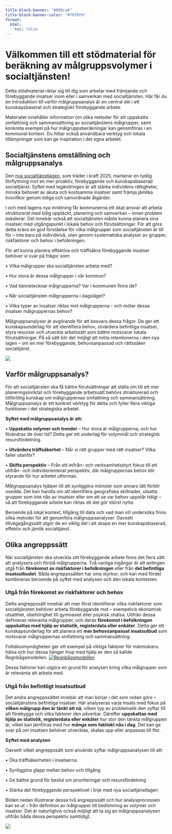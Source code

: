 ```yaml
---
title-block-banner: "#009ca6"
title-block-banner-color: "#f0f0f0"
format: 
  html:
    toc: false
---
```



# Välkommen till ett stödmaterial för beräkning av målgruppsvolymer i socialtjänsten! 

Detta stödmaterial riktar sig till dig som arbetar med främjande och förebyggande insatser inom eller i samverkan med socialtjänsten. Här får du en introduktion till varför målgruppsanalys är en central del i ett kunskapsbaserat och strategiskt förebyggande arbete. 

Materialet innehåller information om olika metoder för att uppskatta omfattning och sammansättning av socialtjänstens målgrupper, samt konkreta exempel på hur målgruppsberäkningar kan genomföras i en kommunal kontext. Du hittar också användbara verktyg och lokala tillämpningar som kan ge inspiration i det egna arbetet.


## Socialtjänstens omställning och målgruppsanalys

Den [nya socialtjänstlagen](https://skr.se/skr/integrationsocialomsorg/socialomsorg/omstallningframtidenssocialtjanst.74683.html), som träder i kraft 2025, markerar en tydlig förflyttning mot en mer proaktiv, förebyggande och kunskapsbaserad socialtjänst. Syftet med lagändringen är att stärka individens rättigheter, minska behovet av akuta och kostsamma insatser samt främja jämlika livsvillkor genom tidiga och samordnade åtgärder.

I och med lagens nya inriktning får kommunerna ett ökat ansvar att arbeta strukturerat med tidig upptäckt, planering och samverkan – innan problem eskalerar. Det innebär också att socialtjänsten måste kunna planera sina insatser med utgångspunkt i lokala behov och förutsättningar. För att göra detta krävs en god förståelse för vilka målgrupper som socialtjänsten är till för – inte bara på individnivå, utan genom systematiska analyser av grupper, riskfaktorer och behov i befolkningen.

För att kunna planera effektiva och träffsäkra förebyggande insatser behöver vi svar på frågor som:

•	Vilka målgrupper ska socialtjänsten arbeta med?

•	Hur stora är dessa målgrupper i vår kommun?

•	Vad kännetecknar målgrupperna? Var i kommunen finns de?

•	Når socialtjänsten målgrupperna i dagsläget?

•	Vilka typer av insatser riktas mot målgrupperna – och möter dessa insatser målgruppernas behov?

Målgruppsanalyser är avgörande för att besvara dessa frågor. De ger ett kunskapsunderlag för att identifiera behov, utvärdera befintliga insatser, styra resurser och utveckla arbetssätt som bättre motsvarar lokala förutsättningar. På så sätt blir det möjligt att möta intentionerna i den nya lagen – om en mer förebyggande, behovsanpassad och rättssäker socialtjänst.


![](/Process.png)

## Varför målgruppsanalys?

För att socialtjänsten ska få bättre förutsättningar att ställa om till ett mer planeringsinriktat och förebyggande arbetssätt behövs strukturerad och tillförlitlig kunskap om målgruppernas omfattning och sammansättning. Målgruppsanalys är ett konkret verktyg för detta och fyller flera viktiga funktioner i det strategiska arbetet.

**Syftet med målgruppsanalys är att:**

•	**Uppskatta volymer och trender** – Hur stora är målgrupperna, och hur förändras de över tid? Detta ger ett underlag för volymmål och strategisk resursfördelning.

•	**Utvärdera träffsäkerhet** – Når vi rätt grupper med rätt insatser? Vilka faller utanför?

•	**Skifta perspektiv** – Från ett inifrån- och verksamhetsstyrt fokus till ett utifrån- och individorienterat perspektiv, där målgruppernas behov blir styrande för hur arbetet utformas.

Målgruppsanalys hjälper till att synliggöra mönster som annars lätt förblir osedda. Det kan handla om att identifiera geografiska skillnader, utsatta grupper som inte nås av insatser eller om att se var behov uppstår tidigt – så att förebyggande arbete kan riktas dit det gör störst nytta.

Beroende på lokal kontext, tillgång till data och vad man vill undersöka finns olika metoder för att genomföra målgruppsanalyser. Oavsett tillvägagångssätt utgör de en viktig del i att skapa en mer kunskapsbaserad, effektiv och jämlik socialtjänst.

## Olika angreppssätt

När socialtjänsten ska utveckla sitt förebyggande arbete finns det flera sätt att analysera och förstå målgrupperna. Två vanliga ingångar är att antingen utgå från **förekomst av riskfaktorer i befolkningen** eller från **det befintliga insatsutbudet**. Båda angreppssätten har sina styrkor, och kan med fördel kombineras beroende på syftet med analysen och den lokala kontexten.

### Utgå från förekomst av riskfaktorer och behov

Detta angreppssätt innebär att man först identifierar vilka riskfaktorer som socialtjänsten behöver arbeta förebyggande mot – exempelvis ekonomisk utsatthet, obehörighet till gymnasiet eller psykisk ohälsa. Utifrån dessa definieras relevanta målgrupper, och deras **förekomst i befolkningen uppskattas med hjälp av statistik, registerdata eller enkäter**. Detta ger ett kunskapsunderlag för att planera ett **mer behovsanpassat insatsutbud** som motsvarar målgruppernas omfattning och sammansättning.

Folhälsomyndigheten ger ett exempel på viktiga faktorer för människans hälsa och hur dessa hänger ihop med hjälp av den så kallde Regnbågsmodellen. [![Regnbågsmodellen](rainbow.png)](https://www.folkhalsomyndigheten.se/om-folkhalsa-och-folkhalsoarbete/tema-folkhalsa/vad-ar-folkhalsa/sociala-bestamningsfaktorer/) 

Dessa faktorer kan utgöra en grund för analysen kring vilka målgrupper som är relevanta att arbeta med.



### Utgå från befintligt insatsutbud

Det andra angreppssättet innebär att man börjar i det som redan görs – socialtjänstens befintliga insatser. Här analyseras varje insats med fokus på **vilken målgrupp den är tänkt att nå**, vilken typ av problematik den syftar till att förebygga och vilka faktorer den påverkar. Därefter **uppskattas med hjälp av statistik, registerdata eller enkäter** hur stor den tänkta målgruppen är, vilket kan jämföras med hur **många som faktiskt nås i dag**. Det kan ge svar på om insatsen behöver utvecklas, skalas upp eller anpassas till fler.

**Syftet med analysen**

Oavsett vilket angreppssätt som används syftar målgruppsanalysen till att:

•	Öka träffsäkerheten i insatserna

•	Synliggöra glapp mellan behov och tillgång

•	Ge bättre grund för beslut om prioriteringar och resursfördelning

•	Stärka det förebyggande perspektivet i linje med nya socialtjänstlagen

Bilden nedan illustrerar dessa två angreppssätt och hur analysprocessen kan se ut – från definition av målgrupper till bedömning av volymer och insatser. Det är naturligtvis också möjligt att ta sig an målgruppsanalysen utifrån båda dessa perspektiv samtidigt.

![](/angrepp.png)








